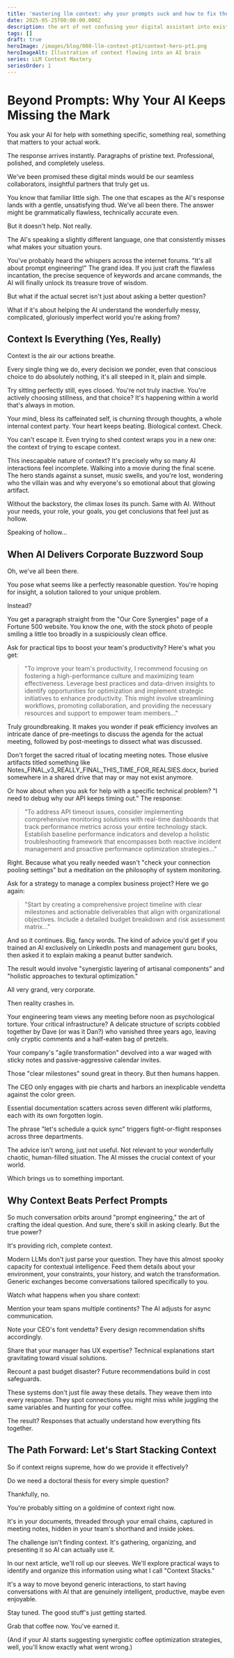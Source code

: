 ```yaml
---
title: 'mastering llm context: why your prompts suck and how to fix them (part 1)'
date: 2025-05-25T00:00:00.000Z
description: the art of not confusing your digital assistant into existential crisis mode
tags: []
draft: true
heroImage: /images/blog/008-llm-context-pt1/context-hero-pt1.png
heroImageAlt: Illustration of context flowing into an AI brain
series: LLM Context Mastery
seriesOrder: 1
---
```


# Beyond Prompts: Why Your AI Keeps Missing the Mark

You ask your AI for help with something specific, something real, something that matters to your actual work.

The response arrives instantly. Paragraphs of pristine text. Professional, polished, and completely useless.

We've been promised these digital minds would be our seamless collaborators, insightful partners that truly get us.

You know that familiar little sigh. The one that escapes as the AI's response lands with a gentle, unsatisfying thud. We've all been there. The answer might be grammatically flawless, technically accurate even.

But it doesn't help. Not really.

The AI's speaking a slightly different language, one that consistently misses what makes your situation yours.

You've probably heard the whispers across the internet forums. "It's all about prompt engineering!" The grand idea. If you just craft the flawless incantation, the precise sequence of keywords and arcane commands, the AI will finally unlock its treasure trove of wisdom.

But what if the actual secret isn't just about asking a better question?

What if it's about helping the AI understand the wonderfully messy, complicated, gloriously imperfect world you're asking from?

## Context Is Everything (Yes, Really)

Context is the air our actions breathe.

Every single thing we do, every decision we ponder, even that conscious choice to do absolutely nothing, it's all steeped in it, plain and simple.

Try sitting perfectly still, eyes closed. You're not truly inactive. You're actively choosing stillness, and that choice? It's happening within a world that's always in motion. 

Your mind, bless its caffeinated self, is churning through thoughts, a whole internal context party. Your heart keeps beating. Biological context. Check.

You can't escape it. Even trying to shed context wraps you in a new one: the context of trying to escape context. 

This inescapable nature of context? It's precisely why so many AI interactions feel incomplete. Walking into a movie during the final scene. The hero stands against a sunset, music swells, and you're lost, wondering who the villain was and why everyone's so emotional about that glowing artifact.

Without the backstory, the climax loses its punch. Same with AI. Without your needs, your role, your goals, you get conclusions that feel just as hollow.

Speaking of hollow...

## When AI Delivers Corporate Buzzword Soup

Oh, we've all been there.

You pose what seems like a perfectly reasonable question. You're hoping for insight, a solution tailored to your unique problem.

Instead?

You get a paragraph straight from the "Our Core Synergies" page of a Fortune 500 website. You know the one, with the stock photo of people smiling a little too broadly in a suspiciously clean office.

Ask for practical tips to boost your team's productivity? Here's what you get:

> "To improve your team's productivity, I recommend focusing on fostering a high-performance culture and maximizing team effectiveness. Leverage best practices and data-driven insights to identify opportunities for optimization and implement strategic initiatives to enhance productivity. This might involve streamlining workflows, promoting collaboration, and providing the necessary resources and support to empower team members..."

Truly groundbreaking. It makes you wonder if peak efficiency involves an intricate dance of pre-meetings to discuss the agenda for the actual meeting, followed by post-meetings to dissect what was discussed.

Don't forget the sacred ritual of locating meeting notes. Those elusive artifacts titled something like Notes_FINAL_v3_REALLY_FINAL_THIS_TIME_FOR_REALSIES.docx, buried somewhere in a shared drive that may or may not exist anymore.

Or how about when you ask for help with a specific technical problem? "I need to debug why our API keeps timing out." The response:

> "To address API timeout issues, consider implementing comprehensive monitoring solutions with real-time dashboards that track performance metrics across your entire technology stack. Establish baseline performance indicators and develop a holistic troubleshooting framework that encompasses both reactive incident management and proactive performance optimization strategies..."

Right. Because what you really needed wasn't "check your connection pooling settings" but a meditation on the philosophy of system monitoring.

Ask for a strategy to manage a complex business project? Here we go again:

> "Start by creating a comprehensive project timeline with clear milestones and actionable deliverables that align with organizational objectives. Include a detailed budget breakdown and risk assessment matrix..."

And so it continues. Big, fancy words. The kind of advice you'd get if you trained an AI exclusively on LinkedIn posts and management guru books, then asked it to explain making a peanut butter sandwich. 

The result would involve "synergistic layering of artisanal components" and "holistic approaches to textural optimization."

All very grand, very corporate.

Then reality crashes in.

Your engineering team views any meeting before noon as psychological torture. Your critical infrastructure? A delicate structure of scripts cobbled together by Dave (or was it Dan?) who vanished three years ago, leaving only cryptic comments and a half-eaten bag of pretzels. 

Your company's "agile transformation" devolved into a war waged with sticky notes and passive-aggressive calendar invites.

Those "clear milestones" sound great in theory. But then humans happen. 

The CEO only engages with pie charts and harbors an inexplicable vendetta against the color green. 

Essential documentation scatters across seven different wiki platforms, each with its own forgotten login. 

The phrase "let's schedule a quick sync" triggers fight-or-flight responses across three departments.

The advice isn't wrong, just not useful. Not relevant to your wonderfully chaotic, human-filled situation. The AI misses the crucial context of your world.

Which brings us to something important.

## Why Context Beats Perfect Prompts

So much conversation orbits around "prompt engineering," the art of crafting the ideal question. And sure, there's skill in asking clearly. But the true power?

It's providing rich, complete context.

Modern LLMs don't just parse your question. They have this almost spooky capacity for contextual intelligence. Feed them details about your environment, your constraints, your history, and watch the transformation. Generic exchanges become conversations tailored specifically to you.

Watch what happens when you share context:

Mention your team spans multiple continents? The AI adjusts for async communication.

Note your CEO's font vendetta? Every design recommendation shifts accordingly.

Share that your manager has UX expertise? Technical explanations start gravitating toward visual solutions.

Recount a past budget disaster? Future recommendations build in cost safeguards.

These systems don't just file away these details. They weave them into every response. They spot connections you might miss while juggling the same variables and hunting for your coffee.

The result? Responses that actually understand how everything fits together.

## The Path Forward: Let's Start Stacking Context

So if context reigns supreme, how do we provide it effectively? 

Do we need a doctoral thesis for every simple question?

Thankfully, no.

You're probably sitting on a goldmine of context right now. 

It's in your documents, threaded through your email chains, captured in meeting notes, hidden in your team's shorthand and inside jokes.

The challenge isn't finding context. It's gathering, organizing, and presenting it so AI can actually use it.

In our next article, we'll roll up our sleeves. We'll explore practical ways to identify and organize this information using what I call "Context Stacks." 

It's a way to move beyond generic interactions, to start having conversations with AI that are genuinely intelligent, productive, maybe even enjoyable.

Stay tuned. The good stuff's just getting started.

Grab that coffee now. You've earned it.

(And if your AI starts suggesting synergistic coffee optimization strategies, well, you'll know exactly what went wrong.)

